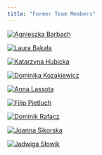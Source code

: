 ```yaml
---
title: "Former Team Members"
---
```


::: {layout-ncol=7}
[![Agnieszka Barbach](fig/temp_profile.png "temporary profile pic"){}]()

[![Laura Bąkała](fig/temp_profile.png "temporary profile pic"){}]()

[![Katarzyna Hubicka](fig/temp_profile.png "temporary profile pic"){}]()

[![Dominika Kozakiewicz](fig/temp_profile.png "temporary profile pic"){}]()

[![Anna Lassota](fig/temp_profile.png "temporary profile pic"){}]()

[![Filip Pietluch](fig/temp_profile.png "temporary profile pic"){}]()

[![Dominik Rafacz](fig/temp_profile.png "temporary profile pic"){}]()

[![Joanna Sikorska](fig/temp_profile.png "temporary profile pic"){}]()

[![Jadwiga Słowik](fig/temp_profile.png "temporary profile pic"){}]()

:::
